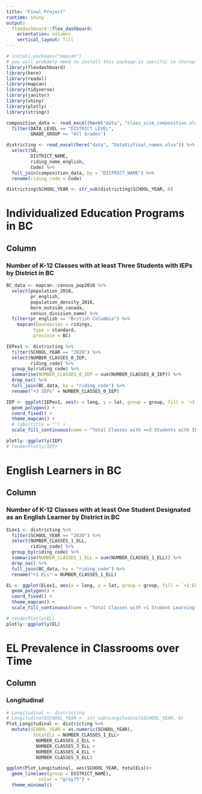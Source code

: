 ```yaml
---
title: "Final Project"
runtime: shiny
output: 
  flexdashboard::flex_dashboard:
    orientation: columns
    vertical_layout: fill
---
```


```r
# install.packages("mapcan")
# you will probably need to install this package is specific to choropleths for Canada
library(flexdashboard)
library(here)
library(readxl)
library(mapcan)
library(tidyverse)
library(janitor)
library(shiny)
library(plotly)
library(stringr)
```

``` r
composition_data <- read_excel(here("data", "class_size_composition.xlsx")) %>% 
  filter(DATA_LEVEL == "DISTRICT LEVEL",
         GRADE_GROUP == "All Grades")

districting <- read_excel(here("data", "DataVizfinal_names.xlsx")) %>% 
  select(SD,
         DISTRICT_NAME,
         riding_name_english,
         Code) %>% 
  full_join(composition_data, by = "DISTRICT_NAME") %>% 
  rename(riding_code = Code)

districting$SCHOOL_YEAR <- str_sub(districting$SCHOOL_YEAR, 6)

```


Individualized Education Programs in BC
===============================

Column {data-width=650}
-----------------------------------------------------------------------

### Number of K-12 Classes with at least Three Students with IEPs by District in BC

```r
BC_data <- mapcan::census_pop2016 %>% 
  select(population_2016,
         pr_english,
         population_density_2016,
         born_outside_canada,
         census_division_name) %>% 
  filter(pr_english == "British Columbia") %>% 
    mapcan(boundaries = ridings,
          type = standard,
          province = BC)

IEPex1 <- districting %>% 
  filter(SCHOOL_YEAR == "2020") %>% 
  select(NUMBER_CLASSES_0_IEP,
         riding_code) %>% 
  group_by(riding_code) %>% 
  summarise(NUMBER_CLASSES_0_IEP = sum(NUMBER_CLASSES_0_IEP)) %>% 
  drop_na() %>% 
  full_join(BC_data, by = "riding_code") %>% 
  rename("+3 IEPs" = NUMBER_CLASSES_0_IEP)

IEP <- ggplot(IEPex1, aes(x = long, y = lat, group = group, fill = `+3 IEPs`)) +
  geom_polygon() +
  coord_fixed() +
  theme_mapcan() +
  # labs(title = "") +
  scale_fill_continuous(name = "Total Classes with >=3 Students with IEPs")

plotly::ggplotly(IEP)
# renderPlotly(IEP)

```

English Learners in BC
=============================

Column {data-width=350}
-----------------------------------------------------------------------

### Number of K-12 Classes with at least One Student Designated as an English Learner by District in BC

```r

ELex1 <- districting %>% 
  filter(SCHOOL_YEAR == "2020") %>% 
  select(NUMBER_CLASSES_1_ELL,
         riding_code) %>% 
  group_by(riding_code) %>% 
  summarise(NUMBER_CLASSES_1_ELL = sum(NUMBER_CLASSES_1_ELL)) %>% 
  drop_na() %>% 
  full_join(BC_data, by = "riding_code") %>% 
  rename("+1 ELs" = NUMBER_CLASSES_1_ELL)

EL <- ggplot(ELex1, aes(x = long, y = lat, group = group, fill = `+1 ELs`)) +
  geom_polygon() +
  coord_fixed() +
  theme_mapcan() +
  scale_fill_continuous(name = "Total Classes with >1 Student Learning English")

# renderPlotly(EL)
plotly::ggplotly(EL)


```



EL Prevalence in Classrooms over Time
=============================

Column {data-width=350}
-----------------------------------------------------------------------

### Longitudinal

```r

# Longitudinal <- districting
# Longitudinal$SCHOOL_YEAR <- str_sub(Longitudinal$SCHOOL_YEAR, 6)
Plot_Longitudinal <- districting %>% 
  mutate(SCHOOL_YEAR = as.numeric(SCHOOL_YEAR),
          totalELs = NUMBER_CLASSES_1_ELL+
           NUMBER_CLASSES_2_ELL +
           NUMBER_CLASSES_3_ELL +
           NUMBER_CLASSES_4_ELL +
           NUMBER_CLASSES_5_ELL)

ggplot(Plot_Longitudinal, aes(SCHOOL_YEAR, totalELs))+
  geom_line(aes(group = DISTRICT_NAME),
            color = "gray75") +
  theme_minimal()

```

